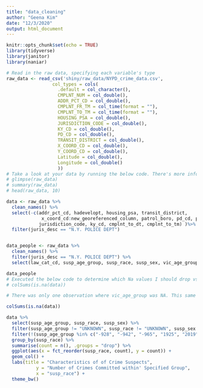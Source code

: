 ```yaml
---
title: "data_cleaning"
author: "Geena Kim"
date: "12/3/2020"
output: html_document
---
```


```r
knitr::opts_chunk$set(echo = TRUE)
library(tidyverse)
library(janitor)
library(naniar)

```

```r

# Read in the raw data, specifying each variable's type
raw_data <- read_csv('shiny/raw_data/NYPD_crime_data.csv',
                 col_types = cols(
                   .default = col_character(),
                   CMPLNT_NUM = col_double(),
                   ADDR_PCT_CD = col_double(),
                   CMPLNT_FR_TM = col_time(format = ""),
                   CMPLNT_TO_TM = col_time(format = ""),
                   HOUSING_PSA = col_double(),
                   JURISDICTION_CODE = col_double(),
                   KY_CD = col_double(),
                   PD_CD = col_double(),
                   TRANSIT_DISTRICT = col_double(),
                   X_COORD_CD = col_double(),
                   Y_COORD_CD = col_double(),
                   Latitude = col_double(),
                   Longitude = col_double()
                   ))
# Take a look at your data by running the below code. There's more information regarding this data in raw_data/data_info
# glimpse(raw_data)
# summary(raw_data)
# head(raw_data, 10)
```

```r

data <- raw_data %>%
  clean_names() %>%
  select(-c(addr_pct_cd, hadevelopt, housing_psa, transit_district, 
             x_coord_cd:new_georeferenced_column, patrol_boro, pd_cd, pd_desc,
            jurisdiction_code, ky_cd, cmplnt_to_dt, cmplnt_to_tm) )%>%
  filter(juris_desc == "N.Y. POLICE DEPT")


data_people <- raw_data %>%
  clean_names() %>%
  filter(juris_desc == "N.Y. POLICE DEPT") %>%
  select(law_cat_cd, susp_age_group, susp_race, susp_sex, vic_age_group, vic_race, vic_sex, ofns_desc)

data_people
# Executed the below code to determine which Na values I should drop vs which columns I should just entirely drop.
# colSums(is.na(data))

# There was only one observation where vic_age_group was NA. This same observation was the only NA value in vic_race and vic_sex as well, so I dropped this individual NA observation.

colSums(is.na(data))

```

```r
data %>%
  select(susp_age_group, susp_race, susp_sex) %>%
  filter(susp_age_group != "UNKNOWN", susp_race != "UNKNOWN", susp_sex != "U") %>%
  filter(!(susp_age_group %in% c("-928", "-942", "-965", "1925", "2019"))) %>%
  group_by(susp_race) %>%
  summarise(count = n(), .groups = "drop") %>%
  ggplot(aes(x = fct_reorder(susp_race, count), y = count)) +
  geom_col() +
  labs(title = "Characteristics of of Crime Suspects",
           y = "Number of Crimes Committed within' Specified Group",
           x = "susp_race") +
  theme_bw()
```

